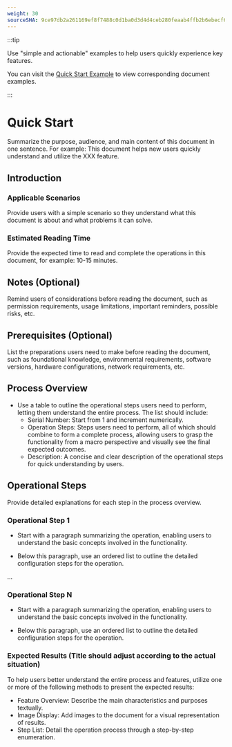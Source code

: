 ```yaml
---
weight: 30
sourceSHA: 9ce97db2a261169ef8f7488c0d1ba0d3d4d4ceb280feaab4ffb2b6ebecf631e9
---
```


:::tip

Use "simple and actionable" examples to help users quickly experience key features.

You can visit the [Quick Start Example](https://product-doc-guide.alauda.cn/template/quick_start/example.html) to view corresponding document examples.

:::

# Quick Start

Summarize the purpose, audience, and main content of this document in one sentence. For example: This document helps new users quickly understand and utilize the XXX feature.

## Introduction

### Applicable Scenarios

Provide users with a simple scenario so they understand what this document is about and what problems it can solve.

### Estimated Reading Time

Provide the expected time to read and complete the operations in this document, for example: 10-15 minutes.

## Notes (Optional)

Remind users of considerations before reading the document, such as permission requirements, usage limitations, important reminders, possible risks, etc.

## Prerequisites (Optional)

List the preparations users need to make before reading the document, such as foundational knowledge, environmental requirements, software versions, hardware configurations, network requirements, etc.

## Process Overview

- Use a table to outline the operational steps users need to perform, letting them understand the entire process. The list should include:
  - Serial Number: Start from 1 and increment numerically.
  - Operation Steps: Steps users need to perform, all of which should combine to form a complete process, allowing users to grasp the functionality from a macro perspective and visually see the final expected outcomes.
  - Description: A concise and clear description of the operational steps for quick understanding by users.

## Operational Steps

Provide detailed explanations for each step in the process overview.

### Operational Step 1

- Start with a paragraph summarizing the operation, enabling users to understand the basic concepts involved in the functionality.

- Below this paragraph, use an ordered list to outline the detailed configuration steps for the operation.

...

### Operational Step N

- Start with a paragraph summarizing the operation, enabling users to understand the basic concepts involved in the functionality.

- Below this paragraph, use an ordered list to outline the detailed configuration steps for the operation.

### Expected Results (Title should adjust according to the actual situation)

To help users better understand the entire process and features, utilize one or more of the following methods to present the expected results:

- Feature Overview: Describe the main characteristics and purposes textually.
- Image Display: Add images to the document for a visual representation of results.
- Step List: Detail the operation process through a step-by-step enumeration.
